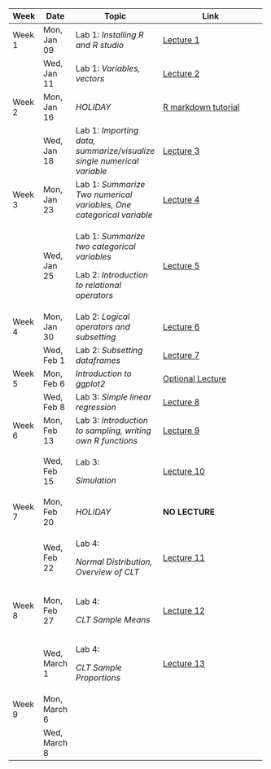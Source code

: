 +--------+--------------+------------------------------------------------------------------------+-----------------------------------------------------------------------------------------------------------------------------------------+
| Week   | Date         | Topic                                                                  | Link                                                                                                                                    |
+========+==============+========================================================================+=========================================================================================================================================+
| Week 1 | Mon, Jan 09  | Lab 1: *Installing R and R studio*                                     | [Lecture 1](https://ucla.zoom.us/rec/share/QR82Ljlj6nxvdGvlqVic9ngnOMsz6TrTzkkbFQDS_ykSiw_kAO5g_1A11QIiT7JT.V5dpnIQJ8z1JPsLI)           |
+--------+--------------+------------------------------------------------------------------------+-----------------------------------------------------------------------------------------------------------------------------------------+
|        | Wed, Jan 11  | Lab 1: *Variables, vectors*                                            | [Lecture 2](https://ucla.zoom.us/rec/share/DSwFPNQh2Yq_IxubSHsFDl-p1NH2stnYm5O9oHhlq3Z2TNyKjH3rZHaJFDkE3956.99FxQyT1hDuHtJzY)           |
+--------+--------------+------------------------------------------------------------------------+-----------------------------------------------------------------------------------------------------------------------------------------+
| Week 2 | Mon, Jan 16  | *HOLIDAY*                                                              | [R markdown tutorial](https://ucla.zoom.us/rec/share/fexC9zZMvnHTG7-81ktg-yLV6WcaaAAzFFhx4z1YcNJJ1Ogp6JaaVHtU7BKr447w.sa1bj0LvC00c00ql) |
+--------+--------------+------------------------------------------------------------------------+-----------------------------------------------------------------------------------------------------------------------------------------+
|        | Wed, Jan 18  | Lab 1: *Importing data, summarize/visualize single numerical variable* | [Lecture 3](https://ucla.zoom.us/rec/share/c1gOX80nUKxPT8RsGCL94lghdsDcCVdpfFA8PNfsaowwcX3JZW87c06cdcXKmSLT.k07mSfxvTgtgEmn6)           |
+--------+--------------+------------------------------------------------------------------------+-----------------------------------------------------------------------------------------------------------------------------------------+
| Week 3 | Mon, Jan 23  | Lab 1: *Summarize Two numerical variables, One categorical variable*   | [Lecture 4](https://ucla.zoom.us/rec/share/tA6ZieCf6y118JZJT7J-n0QV2yw8FxP6iBYkP3gQ3PqgH5KXdYT-DkhSFaFCyPKz.4cCAWu2ktZo2sror)           |
+--------+--------------+------------------------------------------------------------------------+-----------------------------------------------------------------------------------------------------------------------------------------+
|        | Wed, Jan 25  | Lab 1: *Summarize two categorical variables*                           | [Lecture 5](https://ucla.zoom.us/rec/share/oRMDkv0S27Mybh-3fPViUmH7z-xtUGxa2-Tj56fRMHxUdu8QcsBxHEjN5gM5OzbL.YYanhqqxfJ0LbRQ_)           |
|        |              |                                                                        |                                                                                                                                         |
|        |              | Lab 2: *Introduction to relational operators*                          |                                                                                                                                         |
+--------+--------------+------------------------------------------------------------------------+-----------------------------------------------------------------------------------------------------------------------------------------+
| Week 4 | Mon, Jan 30  | Lab 2: *Logical operators and subsetting*                              | [Lecture 6](https://ucla.zoom.us/rec/share/07nE7VxDr7C2cCWSKHXsWjahdlf73vjNHdc4Gns_wVx2IAa4zwnLfT5ER05Yr33N.ltar7j1Mw7jZ2hpd)           |
+--------+--------------+------------------------------------------------------------------------+-----------------------------------------------------------------------------------------------------------------------------------------+
|        | Wed, Feb 1   | Lab 2: *Subsetting dataframes*                                         | [Lecture 7](https://ucla.zoom.us/rec/share/3U3FxjBlnQGkT4lY-1aTwuhOwodonHHF67-XGbJpYtSR37HOXa5ZxJm3UK3rktuN.4BqfBUaTKjkXVBSC)           |
+--------+--------------+------------------------------------------------------------------------+-----------------------------------------------------------------------------------------------------------------------------------------+
| Week 5 | Mon, Feb 6   | *Introduction to ggplot2*                                              | [Optional Lecture](https://ucla.zoom.us/rec/share/dHqu1MlfJvPRxK3k1JQxI4aumfb8f25DWdWE4TG4g193Jlqnl8eXdRQlQLKb-JQ.KmhuBkrF79A6gJuh)     |
+--------+--------------+------------------------------------------------------------------------+-----------------------------------------------------------------------------------------------------------------------------------------+
|        | Wed, Feb 8   | Lab 3: *Simple linear regression*                                      | [Lecture 8](https://ucla.zoom.us/rec/share/1jGZEYaTt9JuZGOkR7dBIbfARRJjiz4MpjS_PBj1gSLw57N9il-nvFz2IWvRx7RH.6coV-kwxezKAbYEn)           |
+--------+--------------+------------------------------------------------------------------------+-----------------------------------------------------------------------------------------------------------------------------------------+
| Week 6 | Mon, Feb 13  | Lab 3: *Introduction to sampling, writing own R functions*             | [Lecture 9](https://ucla.zoom.us/rec/share/pEi7eDajglDnRx_rFvgYTxwhEAoTjfWj16L-P-NXfPLG_-pOIZYhSGxSLMSGCqVT.BYCvJyozYwRCNjXF)           |
+--------+--------------+------------------------------------------------------------------------+-----------------------------------------------------------------------------------------------------------------------------------------+
|        | Wed, Feb 15  | Lab 3:                                                                 | [Lecture 10](https://ucla.zoom.us/rec/share/Ultff0Xl1-sCxDIbI9fo4VxLNENfEBaHNSlvGGM9gYq49-YL5Qk11slceKkw-fR2.5xys0eK9g2aseZ7Y)          |
|        |              |                                                                        |                                                                                                                                         |
|        |              | *Simulation*                                                           |                                                                                                                                         |
+--------+--------------+------------------------------------------------------------------------+-----------------------------------------------------------------------------------------------------------------------------------------+
| Week 7 | Mon, Feb 20  | *HOLIDAY*                                                              | **NO LECTURE**                                                                                                                          |
+--------+--------------+------------------------------------------------------------------------+-----------------------------------------------------------------------------------------------------------------------------------------+
|        | Wed, Feb 22  | Lab 4:                                                                 | [Lecture 11](https://ucla.zoom.us/rec/share/m4cXJ3lsK_Bk2Y0TWcB5xa-47AWspyEhvVlq_c3ZVzNj194tFGAiIlAQOdu3lkaV.PdNQx5TljLL77Zny)          |
|        |              |                                                                        |                                                                                                                                         |
|        |              | *Normal Distribution, Overview of CLT*                                 |                                                                                                                                         |
+--------+--------------+------------------------------------------------------------------------+-----------------------------------------------------------------------------------------------------------------------------------------+
| Week 8 | Mon, Feb 27  | Lab 4:                                                                 | [Lecture 12](https://ucla.zoom.us/rec/share/IiWCgbK_OkBXE15qB5C1xlm3W0oX12UJ4oKVPuIBoeMeoNX5Yhn19Y_HIr7KzBuD.OhhLvUXHiiBuBBe_)          |
|        |              |                                                                        |                                                                                                                                         |
|        |              | *CLT Sample Means*                                                     |                                                                                                                                         |
+--------+--------------+------------------------------------------------------------------------+-----------------------------------------------------------------------------------------------------------------------------------------+
|        | Wed, March 1 | Lab 4:                                                                 | [Lecture 13](https://ucla.zoom.us/rec/share/QLcUghrz325HWAxvvcxGjydWIXC4Ozf98582km6paw4BcKR2v9IwpCQt6zeL1aSg.Fl1AMX48gQs87lU_)          |
|        |              |                                                                        |                                                                                                                                         |
|        |              | *CLT Sample Proportions*                                               |                                                                                                                                         |
+--------+--------------+------------------------------------------------------------------------+-----------------------------------------------------------------------------------------------------------------------------------------+
| Week 9 | Mon, March 6 |                                                                        |                                                                                                                                         |
+--------+--------------+------------------------------------------------------------------------+-----------------------------------------------------------------------------------------------------------------------------------------+
|        | Wed, March 8 |                                                                        |                                                                                                                                         |
+--------+--------------+------------------------------------------------------------------------+-----------------------------------------------------------------------------------------------------------------------------------------+
